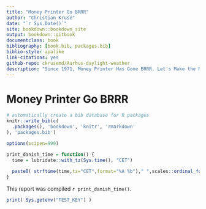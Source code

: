 ```yaml
--- 
title: "Money Printer Go BRRR"
author: "Christian Kruse"
date: "`r Sys.Date()`"
site: bookdown::bookdown_site
output: bookdown::gitbook
documentclass: book
bibliography: [book.bib, packages.bib]
biblio-style: apalike
link-citations: yes
github-repo: ckrusemd/Aarhus-daylight-weather
description: "Since 1971, Money Printer Has Gone BRRR. Let's Make the Most of It. A Series of Macroeconomic Notebooks."
---
```


# Money Printer Go BRRR

```r
# automatically create a bib database for R packages
knitr::write_bib(c(
  .packages(), 'bookdown', 'knitr', 'rmarkdown'
), 'packages.bib')

options(scipen=999)

print_danish_time = function() {
  time = lubridate::with_tz(Sys.time(), "CET")
  
  paste0( strftime(time,tz="CET",format="%A %b")," ",scales::ordinal_format()(lubridate::day(time))," ",strftime(time,tz="CET",format="%Y %H:%M")," ",lubridate::tz(time))
}

```

This report was compiled `r print_danish_time() `.

```r

print( Sys.getenv("TEST_KEY") )
```

